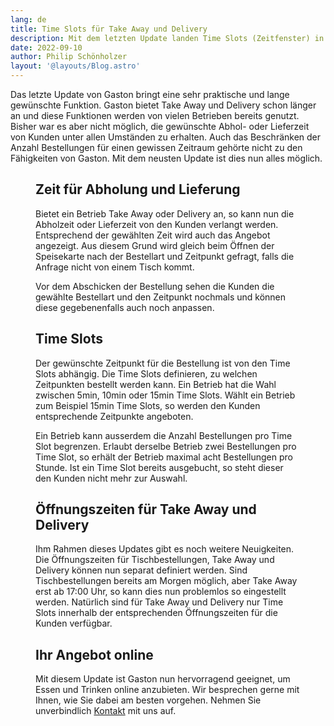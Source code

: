 ```yaml
---
lang: de
title: Time Slots für Take Away und Delivery
description: Mit dem letzten Update landen Time Slots (Zeitfenster) in Gaston. Diese erlauben es Kunden, die Abhol- und Lieferzeit für Bestellungen zu wählen. Ausserdem ist es damit möglich, die Anzahl Bestellungen pro Time Slot zu begrenzen.
date: 2022-09-10
author: Philip Schönholzer
layout: '@layouts/Blog.astro'
---
```



Das letzte Update von Gaston bringt eine sehr praktische und lange gewünschte Funktion. Gaston bietet Take Away und Delivery schon länger an und diese Funktionen werden von vielen Betrieben bereits genutzt. Bisher war es aber nicht möglich, die gewünschte Abhol- oder Lieferzeit von Kunden unter allen Umständen zu erhalten. Auch das Beschränken der Anzahl Bestellungen für einen gewissen Zeitraum gehörte nicht zu den Fähigkeiten von Gaston. Mit dem neusten Update ist dies nun alles möglich.

<Figure
  src={import('./time-slots.png')}
  caption="Abhol- oder Lieferzeit wählen."
  size="medium"
/>

## Zeit für Abholung und Lieferung

Bietet ein Betrieb Take Away oder Delivery an, so kann nun die Abholzeit oder Lieferzeit von den Kunden verlangt werden. Entsprechend der gewählten Zeit wird auch das Angebot angezeigt. Aus diesem Grund wird gleich beim Öffnen der Speisekarte nach der Bestellart und Zeitpunkt gefragt, falls die Anfrage nicht von einem Tisch kommt.

Vor dem Abschicken der Bestellung sehen die Kunden die gewählte Bestellart und den Zeitpunkt nochmals und können diese gegebenenfalls auch noch anpassen.

## Time Slots

Der gewünschte Zeitpunkt für die Bestellung ist von den Time Slots abhängig. Die Time Slots definieren, zu welchen Zeitpunkten bestellt werden kann. Ein Betrieb hat die Wahl zwischen 5min, 10min oder 15min Time Slots. Wählt ein Betrieb zum Beispiel 15min Time Slots, so werden den Kunden entsprechende Zeitpunkte angeboten.

Ein Betrieb kann ausserdem die Anzahl Bestellungen pro Time Slot begrenzen. Erlaubt derselbe Betrieb zwei Bestellungen pro Time Slot, so erhält der Betrieb maximal acht Bestellungen pro Stunde. Ist ein Time Slot bereits ausgebucht, so steht dieser den Kunden nicht mehr zur Auswahl.

## Öffnungszeiten für Take Away und Delivery

Ihm Rahmen dieses Updates gibt es noch weitere Neuigkeiten. Die Öffnungszeiten für Tischbestellungen, Take Away und Delivery können nun separat definiert werden. Sind Tischbestellungen bereits am Morgen möglich, aber Take Away erst ab 17:00 Uhr, so kann dies nun problemlos so eingestellt werden. Natürlich sind für Take Away und Delivery nur Time Slots innerhalb der entsprechenden Öffnungszeiten für die Kunden verfügbar.

## Ihr Angebot online

Mit diesem Update ist Gaston nun hervorragend geeignet, um Essen und Trinken online anzubieten. Wir besprechen gerne mit Ihnen, wie Sie dabei am besten vorgehen. Nehmen Sie unverbindlich [Kontakt](/de/kontakt/) mit uns auf.
